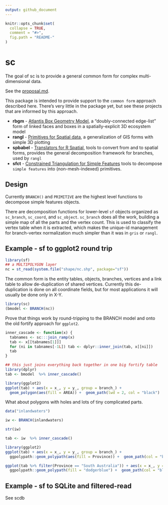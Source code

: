 ```yaml
---
output: github_document
---
```


<!-- README.md is generated from README.Rmd. Please edit that file -->

```r
knitr::opts_chunk$set(
  collapse = TRUE,
  comment = "#>",
  fig.path = "README-"
)
```

# sc

The goal of sc is to provide a general common form for complex multi-dimensional data. 

See the [proposal.md](proposal.md).


This package is intended to provide support to the `common form` approach described here. There's very little in the package yet, but see these projects that are informed by this approach. 

* **rbgm** - [Atlantis Box Geometry Model](https://github.com/AustralianAntarcticDivision/rbgm), a "doubly-connected edge-list" form of linked faces and boxes in a spatially-explicit 3D ecosystem model
* **rangl** - [Primitives for Spatial data](https://github.com/r-gris/rangl), a generalization of GIS forms with simple 3D plotting
* **spbabel** - [Translators for R Spatial](https://github.com/mdsumner/spbabel), tools to convert from and to spatial forms, provides the general decomposition framework for branches, used by `rangl`
* **sfct** - [Constrained Triangulation for Simple Features](https://github.com/r-gris/sfct) tools to decompose `simple features` into (non-mesh-indexed) primitives. 


## Design

Currently `BRANCH()` and `PRIMITIVE` are the highest level functions to decompose simple features objects.  

There are decomposition functions for lower-level  `sf` objects organized as `sc_branch`, `sc_coord`, and `sc_object`. `sc_branch` does all the work, building a simple map of all the parts and the vertex count. This is used to classify the vertex table when it is extracted, which makes the unique-id management for branch-vertex normalization much simpler than it was in `gris` or `rangl`. 
 
## Example - sf to ggplot2 round trip

```r
library(sf)
## a MULTIPOLYGON layer
nc = st_read(system.file("shape/nc.shp", package="sf"))
```

The common form is the entity tables, objects, branches, vertices and a link table to allow de-duplication of shared vertices. Currently this de-duplication is done on all coordinate fields, but for most applications it will usually be done only in X-Y. 

```r
library(sc)
(bmodel <- BRANCH(nc))
```

Prove that things work by round-tripping to the BRANCH model and onto the old fortify approach for `ggplot2`. 

```r
inner_cascade <- function(x) {
  tabnames <- sc:::join_ramp(x)
  tab <- x[[tabnames[1]]]
  for (ni in tabnames[-1L]) tab <- dplyr::inner_join(tab, x[[ni]])
  tab
}

## this just joins everything back together in one big fortify table
library(dplyr)
tab <- bmodel  %>% inner_cascade()

library(ggplot2)
ggplot(tab) + aes(x = x_, y = y_, group = branch_) + 
  geom_polygon(aes(fill = AREA)) +  geom_path(lwd = 2, col = "black") 
```

What about polygons with holes and lots of tiny complicated parts. 

```r
data("inlandwaters")

iw <- BRANCH(inlandwaters)

str(iw)

tab <- iw  %>% inner_cascade()

library(ggplot2)
ggplot(tab) + aes(x = x_, y = y_, group = branch_) + 
  ggpolypath::geom_polypath(aes(fill = Province)) +  geom_path(col = "black") 

ggplot(tab %>% filter(Province == "South Australia")) + aes(x = x_, y = y_, group = branch_) + 
  ggpolypath::geom_polypath(fill = "dodgerblue") +  geom_path(col = "black") + coord_fixed()

```

## Example - sf to SQLite and filtered-read

See scdb

